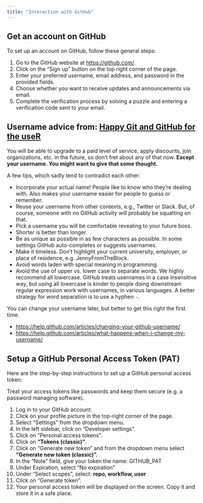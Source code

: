 ```yaml
---
title: "Interaction with GitHub"
---
```


## Get an account on GitHub

To set up an account on GitHub, follow these general steps:

1.  Go to the GitHub website at <https://github.com/>.
2.  Click on the "Sign up" button on the top right corner of the page.
3.  Enter your preferred username, email address, and password in the provided fields.
4.  Choose whether you want to receive updates and announcements via email.
5.  Complete the verification process by solving a puzzle and entering a verification code sent to your email.

::: {.callout-tip collapse="true"}
## Username advice from: [Happy Git and GitHub for the useR](https://happygitwithr.com/github-acct.html#github-acct)

You will be able to upgrade to a paid level of service, apply discounts, join organizations, etc. in the future, so don't fret about any of that now. **Except your username. You might want to give that some thought.**

A few tips, which sadly tend to contradict each other:

-   Incorporate your actual name! People like to know who they're dealing with. Also makes your username easier for people to guess or remember.
-   Reuse your username from other contexts, e.g., Twitter or Slack. But, of course, someone with no GitHub activity will probably be squatting on that.
-   Pick a username you will be comfortable revealing to your future boss.
-   Shorter is better than longer.
-   Be as unique as possible in as few characters as possible. In some settings GitHub auto-completes or suggests usernames.
-   Make it timeless. Don't highlight your current university, employer, or place of residence, e.g. JennyFromTheBlock.
-   Avoid words laden with special meaning in programming.
-   Avoid the use of upper vs. lower case to separate words. We highly recommend all lowercase. GitHub treats usernames in a case insensitive way, but using all lowercase is kinder to people doing downstream regular expression work with usernames, in various languages. A better strategy for word separation is to use a hyphen `-`.

You can change your username later, but better to get this right the first time.

-   <https://help.github.com/articles/changing-your-github-username/>
-   <https://help.github.com/articles/what-happens-when-i-change-my-username/>
:::

## Setup a GitHub Personal Access Token (PAT)

Here are the step-by-step instructions to set up a GitHub personal access token:

::: {.callout-warning collapse="false"}
Treat your access tokens like passwords and keep them secure (e.g. a password managing software).
:::

1.  Log in to your GitHub account.
2.  Click on your profile picture in the top-right corner of the page.
3.  Select "Settings" from the dropdown menu.
4.  In the left sidebar, click on "Developer settings".
5.  Click on "Personal access tokens".
6.  Click on **"Tokens (classic)"**.
7.  Click on "Generate new token" and from the dropdown menu select **"Generate new token (classic)".**
8.  In the "Note" field, give your token the name: GITHUB_PAT
9.  Under Expiration, select "No expiration"
10. Under "Select scopes", select: **repo, workflow, user**
11. Click on "Generate token".
12. Your personal access token will be displayed on the screen. Copy it and store it in a safe place.
